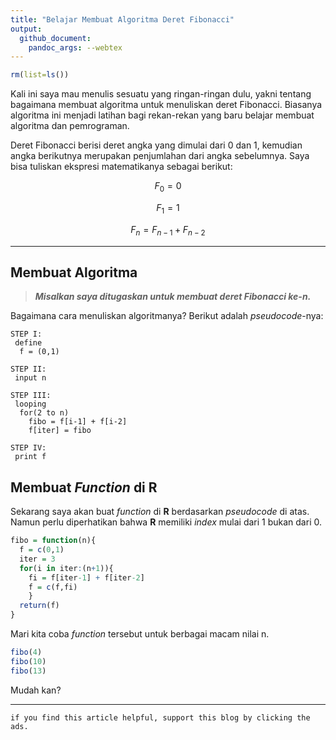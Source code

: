 ```yaml
---
title: "Belajar Membuat Algoritma Deret Fibonacci"
output: 
  github_document:
    pandoc_args: --webtex
---
```


```r
rm(list=ls())

```

Kali ini saya mau menulis sesuatu yang ringan-ringan dulu, yakni tentang bagaimana membuat algoritma untuk menuliskan deret Fibonacci. Biasanya algoritma ini menjadi latihan bagi rekan-rekan yang baru belajar membuat algoritma dan pemrograman.

Deret Fibonacci berisi deret angka yang dimulai dari 0 dan 1, kemudian angka berikutnya merupakan penjumlahan dari angka sebelumnya. Saya bisa tuliskan ekspresi matematikanya sebagai berikut:

$$F_0 = 0$$

$$F_1 = 1$$

$$F_n = F_{n-1} + F_{n-2}$$

---

## Membuat Algoritma

> ___Misalkan saya ditugaskan untuk membuat deret Fibonacci ke-n.___

Bagaimana cara menuliskan algoritmanya? Berikut adalah _pseudocode_-nya:


```
STEP I: 
 define
  f = (0,1)

STEP II: 
 input n  

STEP III:
 looping
  for(2 to n)
    fibo = f[i-1] + f[i-2]
    f[iter] = fibo

STEP IV:
 print f
```

## Membuat _Function_ di __R__

Sekarang saya akan buat _function_ di __R__ berdasarkan _pseudocode_ di atas. Namun perlu diperhatikan bahwa __R__ memiliki _index_ mulai dari 1 bukan dari 0.

```r
fibo = function(n){
  f = c(0,1)
  iter = 3
  for(i in iter:(n+1)){
	fi = f[iter-1] + f[iter-2]
	f = c(f,fi)
	}
  return(f)
}
```

Mari kita coba _function_ tersebut untuk berbagai macam nilai n.

```r
fibo(4)
fibo(10)
fibo(13)
```

Mudah kan?

---

`if you find this article helpful, support this blog by clicking the ads.`
